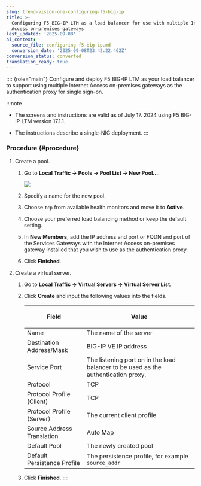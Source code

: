 ```yaml
---
slug: trend-vision-one-configuring-f5-big-ip
title: >-
  Configuring F5 BIG-IP LTM as a load balancer for use with multiple Internet
  Access on-premises gateways
last_updated: '2025-09-08'
ai_context:
  source_file: configuring-f5-big-ip.md
  conversion_date: '2025-09-08T23:42:22.462Z'
conversion_status: converted
translation_ready: true
---
```


:::: {role="main"}
Configure and deploy F5 BIG-IP LTM as your load balancer to support using multiple Internet Access on-premises gateways as the authentication proxy for single sign-on.

:::note

- The screens and instructions are valid as of July 17. 2024 using F5 BIG-IP LTM version 17.1.1.

- The instructions describe a single-NIC deployment.
:::

### Procedure {#procedure}

1.  Create a pool.

    1.  Go to **Local Traffic → Pools → Pool List → New Pool...**.

        ![](/images/f5_Big-IP_New_Pool=GUID-882a2eaa-cb9d-4ba2-a946-d9e62b7569ce.webp)

    2.  Specify a name for the new pool.

    3.  Choose `tcp` from available health monitors and move it to **Active**.

    4.  Choose your preferred load balancing method or keep the default setting.

    5.  In **New Members**, add the IP address and port or FQDN and port of the Services Gateways with the Internet Access on-premises gateway installed that you wish to use as the authentication proxy.

    6.  Click **Finished**.

2.  Create a virtual server.

    1.  Go to **Local Traffic → Virtual Servers → Virtual Server List**.

    2.  Click **Create** and input the following values into the fields.

        <table>
        <thead>
        <tr>
        <th><p><strong>Field</strong></p></th>
        <th><p><strong>Value</strong></p></th>
        </tr>
        </thead>
        <tbody>
        <tr>
        <td>Name</td>
        <td>The name of the server</td>
        </tr>
        <tr>
        <td>Destination Address/Mask</td>
        <td>BIG-IP VE IP address</td>
        </tr>
        <tr>
        <td>Service Port</td>
        <td>The listening port on in the load balancer to be used as the authentication proxy.</td>
        </tr>
        <tr>
        <td>Protocol</td>
        <td>TCP</td>
        </tr>
        <tr>
        <td>Protocol Profile (Client)</td>
        <td>TCP</td>
        </tr>
        <tr>
        <td>Protocol Profile (Server)</td>
        <td>The current client profile</td>
        </tr>
        <tr>
        <td>Source Address Translation</td>
        <td>Auto Map</td>
        </tr>
        <tr>
        <td>Default Pool</td>
        <td>The newly created pool</td>
        </tr>
        <tr>
        <td>Default Persistence Profile</td>
        <td>The persistence profile, for example <code>source_addr</code></td>
        </tr>
        </tbody>
        </table>

    3.  Click **Finished**.
::::
